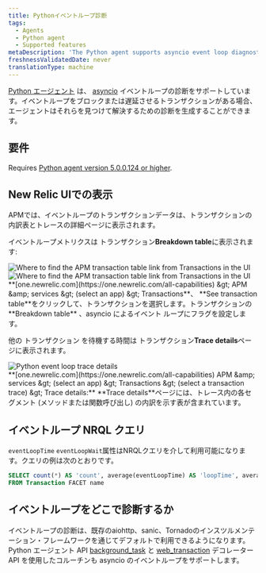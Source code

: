 ```yaml
---
title: Pythonイベントループ診断
tags:
  - Agents
  - Python agent
  - Supported features
metaDescription: 'The Python agent supports asyncio event loop diagnostics, giving you insight into transactions delaying or blocking the completion of event loops.'
freshnessValidatedDate: never
translationType: machine
---
```


[Python エージェント](/docs/agents/python-agent/getting-started/introduction-new-relic-python) は、 [asyncio](https://docs.python.org/3/library/asyncio.html) イベントループの診断をサポートしています。イベントループをブロックまたは遅延させるトランザクションがある場合、エージェントはそれらを見つけて解決するための診断を生成することができます。

## 要件

Requires [Python agent version 5.0.0.124 or higher](/docs/release-notes/agent-release-notes/python-release-notes).

## New Relic UIでの表示

APMでは、イベントループのトランザクションデータは、トランザクションの内訳表とトレースの詳細ページに表示されます。

イベントループメトリクスは トランザクション<DNT>**Breakdown table**</DNT>に表示されます:

<img title="Find APM transaction table" alt="Where to find the APM transaction table link from Transactions in the UI" src="/images/apm_screenshot-full_find-apm-transaction-table.webp" />

<img title="Find APM transaction table" alt="Where to find the APM transaction table link from Transactions in the UI" src="/images/apm_screenshot-crop_transaction-table-breakdown.webp" />

<figcaption>
  <DNT>**[one.newrelic.com](https://one.newrelic.com/all-capabilities) &amp;gt; APM &amp;amp; services &amp;gt; (select an app) &amp;gt; Transactions**</DNT>、 <DNT>**See transaction table**</DNT>をクリックして、トランザクションを選択します。トランザクションの<DNT>**Breakdown table**</DNT> 、asyncio によるイベント ループにフラグを設定します。
</figcaption>

他の トランザクション を待機する時間は トランザクション<DNT>**Trace details**</DNT>ページに表示されます。

<img title="python-event-loop-trace-details.png" alt="Python event loop trace details" src="/images/apm_screenshot-crop_transaction-breakdown-page.webp" />

<figcaption>
  <DNT>**[one.newrelic.com](https://one.newrelic.com/all-capabilities) APM &amp;amp; services &amp;gt; (select an app) &amp;gt; Transactions &amp;gt; (select a transaction trace) &amp;gt; Trace details:**</DNT> <DNT>**Trace details**</DNT>ページには、トレース内の各セグメント (メソッドまたは関数呼び出し) の内訳を示す表が含まれています。
</figcaption>

## イベントループ NRQL クエリ

`eventLoopTime` `eventLoopWait`属性はNRQLクエリを介して利用可能になります。クエリの例は次のとおりです。

```sql
SELECT count(*) AS 'count', average(eventLoopTime) AS 'loopTime', average(eventLoopWait) AS 'loopWait' 
FROM Transaction FACET name
```

## イベントループをどこで診断するか

イベントループの診断は、既存のaiohttp、sanic、Tornadoのインスツルメンテーション・フレームワークを通じてデフォルトで利用できるようになります。Python エージェント API [background\_task](/docs/agents/python-agent/python-agent-api/background_task) と [web\_transaction](/docs/agents/python-agent/python-agent-api/webtransaction) デコレーター API を使用したコルーチンも asyncio のイベントループをサポートします。